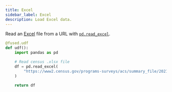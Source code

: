 ```yaml
---
title: Excel
sidebar_label: Excel
description: Load Excel data.
---
```




Read an [Excel](https://www.microsoft.com/en-ca/microsoft-365/excel) file from a URL with [`pd.read_excel`](https://pandas.pydata.org/docs/reference/api/pandas.read_excel.html).

```python showLineNumbers
@fused.udf
def udf():
    import pandas as pd

    # Read census .xlsx file
    df = pd.read_excel(
        "https://www2.census.gov/programs-surveys/acs/summary_file/2021/sequence-based-SF/documentation/tech_docs/ACS_2021_SF_5YR_Appendices.xlsx"
    )

    return df
```
